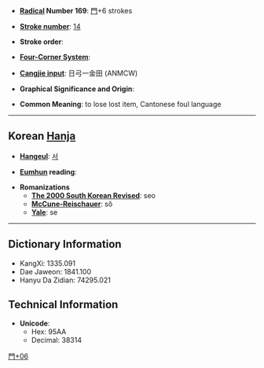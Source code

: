 * '''[[Wiktionary:Chinese radical index| Radical]] Number 169''': [[Wiktionary:Chinese radical index 門|門]]+6 strokes

* '''[[Wiktionary:Chinese total strokes index|Stroke number]]''': [[Wiktionary:Chinese total strokes index 14|14]]

* '''Stroke order''': 

* '''[[Wiktionary:Chinese four corner index|Four-Corner System]]''': 

* '''[[Wiktionary:Chinese Cangjie index|Cangjie input]]''': 日弓一金田 (ANMCW)

* '''Graphical Significance and Origin''': 

* '''Common Meaning''': to lose lost item, Cantonese foul language

----

== Korean [[Hanja]] ==

* '''[[Hangeul]]''': [[서]]

* '''[[Eumhun]] reading''': 

* '''Romanizations'''
** '''[[The 2000 South Korean Revised Romanization|The 2000 South Korean Revised]]''': seo
** '''[[McCune-Reischauer]]''': sŏ
** '''[[Yale]]''': se

----

== Dictionary Information ==

* KangXi: 1335.091
* Dae Jaweon: 1841.100
* Hanyu Da Zidian: 74295.021

== Technical Information ==

* '''Unicode''':
** Hex: 95AA
** Decimal: 38314

[[Category:Korean-only CJKV Characters|門+06]]